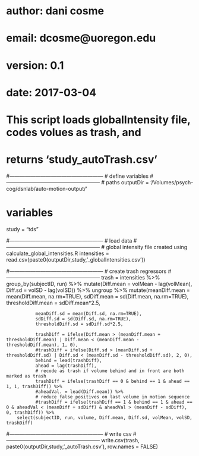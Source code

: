 # author: dani cosme
# email: dcosme@uoregon.edu
# version: 0.1
# date: 2017-03-04

# This script loads globalIntensity file, codes volues as trash, and 
# returns 'study_autoTrash.csv'

#------------------------------------------------------
# define variables
#------------------------------------------------------
# paths
outputDir = '/Volumes/psych-cog/dsnlab/auto-motion-output/'

# variables
study = "tds"

#------------------------------------------------------
# load data
#------------------------------------------------------
# global intensity file created using calculate_global_intensities.R
intensities = read.csv(paste0(outputDir,study,'_globalIntensities.csv'))

#------------------------------------------------------
# create trash regressors
#------------------------------------------------------
trash = intensities %>% group_by(subjectID, run) %>%
        mutate(Diff.mean = volMean - lag(volMean),
               Diff.sd = volSD - lag(volSD)) %>%
        ungroup %>%
        mutate(meanDiff.mean = mean(Diff.mean, na.rm=TRUE),
               sdDiff.mean = sd(Diff.mean, na.rm=TRUE),
               thresholdDiff.mean = sdDiff.mean*2.5, 

               meanDiff.sd = mean(Diff.sd, na.rm=TRUE),
               sdDiff.sd = sd(Diff.sd, na.rm=TRUE),
               thresholdDiff.sd = sdDiff.sd*2.5, 
               
               trashDiff = ifelse(Diff.mean > (meanDiff.mean + thresholdDiff.mean) | Diff.mean < (meanDiff.mean - thresholdDiff.mean), 1, 0),
               #trashDiff = ifelse(Diff.sd > (meanDiff.sd + thresholdDiff.sd) | Diff.sd < (meanDiff.sd - thresholdDiff.sd), 2, 0),
               behind = lead(trashDiff), 
               ahead = lag(trashDiff), 
               # recode as trash if volume behind and in front are both marked as trash
               trashDiff = ifelse(trashDiff == 0 & behind == 1 & ahead == 1, 1, trashDiff)) %>%
               #aheadVal. = lead(Diff.mean)) %>%
               # reduce false positives on last volume in motion sequence
               #trashDiff = ifelse(trashDiff == 1 & behind == 1 & ahead == 0 & aheadVal < (meanDiff + sdDiff) & aheadVal > (meanDiff - sdDiff), 0, trashDiff)) %>%
        select(subjectID, run, volume, Diff.mean, Diff.sd, volMean, volSD, trashDiff)

#------------------------------------------------------
# write csv
#------------------------------------------------------
write.csv(trash, paste0(outputDir,study,'_autoTrash.csv'), row.names = FALSE)

